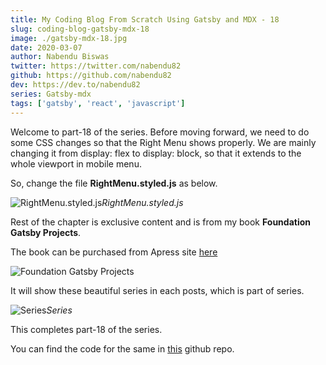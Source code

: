 ```yaml
---
title: My Coding Blog From Scratch Using Gatsby and MDX - 18
slug: coding-blog-gatsby-mdx-18
image: ./gatsby-mdx-18.jpg
date: 2020-03-07
author: Nabendu Biswas
twitter: https://twitter.com/nabendu82
github: https://github.com/nabendu82
dev: https://dev.to/nabendu82
series: Gatsby-mdx
tags: ['gatsby', 'react', 'javascript']
---
```



Welcome to part-18 of the series. Before moving forward, we need to do some CSS changes so that the Right Menu shows properly. We are mainly changing it from display: flex to display: block, so that it extends to the whole viewport in mobile menu.

So, change the file **RightMenu.styled.js** as below.

![RightMenu.styled.js](https://res.cloudinary.com/dxkxvfo2o/image/upload/v1589883708/18-dev/1_w7k3kf.png)*RightMenu.styled.js*

Rest of the chapter is exclusive content and is from my book **Foundation Gatsby Projects**.

The book can be purchased from Apress site <a href="https://www.apress.com/in/book/9781484265574" target="_blank" rel="noopener noreferrer">here</a>


  


<div className={styles.image__small}>

![Foundation Gatsby Projects](https://res.cloudinary.com/dxkxvfo2o/image/upload/v1609570264/Foundation_Gatsby_zilffx.jpg)

</div>

It will show these beautiful series in each posts, which is part of series.

![Series](https://res.cloudinary.com/dxkxvfo2o/image/upload/v1589883709/18-dev/16_wkbfuz.png)*Series*

This completes part-18 of the series.

You can find the code for the same in [this](https://github.com/nabendu82/thewebdev-public) github repo.

  
